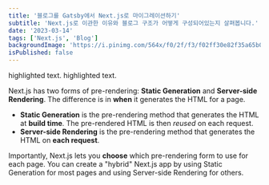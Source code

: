 ```yaml
---
title: '블로그를 Gatsby에서 Next.js로 마이그레이션하기'
subtitle: 'Next.js로 이관한 이유와 블로그 구조가 어떻게 구성되어있는지 살펴봅니다.'
date: '2023-03-14'
tags: ['Next.js', 'Blog']
backgroundImage: 'https://i.pinimg.com/564x/f0/2f/f3/f02ff30e82f35a65b016710d2cc577b7.jpg'
isPublished: false
---
```


<Highlight>highlighted text</Highlight>.
<Highlight>highlighted text</Highlight>.

Next.js has two forms of pre-rendering: **Static Generation** and **Server-side Rendering**. The difference is in **when** it generates the HTML for a page.

- **Static Generation** is the pre-rendering method that generates the HTML at **build time**. The pre-rendered HTML is then _reused_ on each request.
- **Server-side Rendering** is the pre-rendering method that generates the HTML on **each request**.

Importantly, Next.js lets you **choose** which pre-rendering form to use for each page. You can create a "hybrid" Next.js app by using Static Generation for most pages and using Server-side Rendering for others.